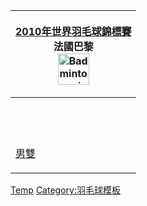 {| class="infobox" style="padding:0.3em; margin-left:15px; border:1px solid #B8C7D9; background:#f5faff; font-size:90%; line-height:1.5em"
|- style="background:#cedff2; text-align:center;"
!colspan=7|[[2010年世界羽毛球錦標賽]]<br/>法國巴黎<br/>[[Image:Badminton pictogram.svg|50px]]
|- style="text-align:center;"
|&nbsp;
|[[2010年世界羽毛球錦標賽男子單打項目|男單]]
|&nbsp;
|[[2010年世界羽毛球錦標賽女子單打項目|女單]]
|&nbsp;
|- style="text-align:center;"
|[[2010年世界羽毛球錦標賽男子雙打項目|男雙]]
|&nbsp;
|[[2010年世界羽毛球錦標賽女子雙打項目|女雙]]
|&nbsp;
|[[2010年世界羽毛球錦標賽混合雙打項目|混雙]]
|}<noinclude>
[[Category:2010年世界羽毛球錦標賽|Temp]]
[[Category:羽毛球模板]]
</noinclude>